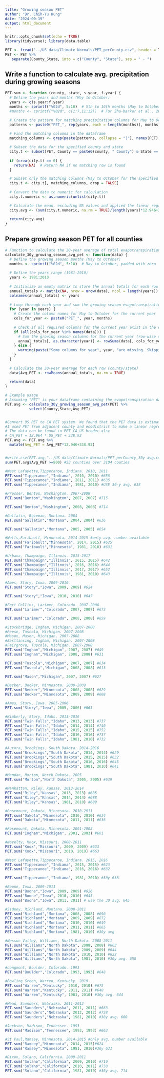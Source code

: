 ```yaml
---
title: "Growing season PET"
author: "Dr. Chih-Yu Hung"
date: "2024-09-19"
output: html_document
---
```


```r
knitr::opts_chunk$set(echo = TRUE)
library(tidyverse); library(data.table)

PET <- fread("../US data/Climate Normals/PET_perCounty.csv", header = TRUE)
PET <- PET %>%
   separate(County_State, into = c("County", "State"), sep = " - ")


```

## Write a function to calculate avg. precipitation during growing seasons

```r
PET.sum <- function (county, state, s.year, f.year) {
  # Define the years and months (May to October)
  years <- c(s.year:f.year)
  months <- sprintf("%02d", 5:10)  # 5th to 10th months (May to October)
  #months <- sprintf("%02d", c(1:7,11:12))  # For Zhu-barker et al., 2015 only

  # Create the pattern for matching precipitation columns for May to October
  patterns <- paste0("PET_", rep(years, each = length(months)), months)
  
  # Find the matching columns in the dataframe
  matching_columns <- grep(paste(patterns, collapse = "|"), names(PET), value = TRUE)

  # Subset the data for the specified county and state
  city.t <- subset(PET, County == paste0(county, " County") & State == state)
  
  if (nrow(city.t) == 0) {
    return(NA)  # Return NA if no matching row is found
  }

  # Subset only the matching columns (May to October for the specified years)
  city.t <- city.t[, matching_columns, drop = FALSE]
  
  # Convert the data to numeric for calculation
  city.t.numeric <- as.numeric(unlist(city.t))

  # Calculate the mean, excluding NA values and applied the linear regression (CAN PET vs US PET)
  city.avg <- (sum(city.t.numeric, na.rm = TRUE)/length(years)*12.946+338.92)
  
  return(city.avg)
}

```


## Prepare growing season PET for all counties
```r
# Function to calculate the 30-year average of total evapotranspiration during the growing season (May-October)
calculate_30y_growing_season_avg_pet <- function(data) {
  # Define the growing season months (May to October)
  months <- sprintf("%02d", 5:10)  # May to October, padded with zero
  
  # Define the years range (1981-2010)
  years <- 1981:2010
  
  # Initialize an empty matrix to store the annual totals for each row (county/state)
  annual_totals <- matrix(NA, nrow = nrow(data), ncol = length(years))
  colnames(annual_totals) <- years
  
  # Loop through each year and sum the growing season evapotranspiration (May to October)
  for (year in years) {
    # Create the column names for May to October for the current year
    cols_for_year <- paste0("PET_", year, months)
    
    # Check if all required columns for the current year exist in the data
    if (all(cols_for_year %in% names(data))) {
      # Sum the growing season columns for the current year (row-wise sum)
      annual_totals[, as.character(year)] <- rowSums(data[, cols_for_year], na.rm = TRUE)
    } else {
      warning(paste("Some columns for year", year, "are missing. Skipping."))
    }
  }
  
  # Calculate the 30-year average for each row (county/state)
  data$Avg_PET <- rowMeans(annual_totals, na.rm = TRUE)
  
  return(data)
}

# Example usage
# Assuming "PET" is your dataframe containing the evapotranspiration data
PET.avg <- calculate_30y_growing_season_avg_pet(PET) %>%
           select(County,State,Avg_PET)


#Convert US PET to CA PET system. We found that the PET data is estimated with a different model and we need to align this with the Canadian PET
#I used PET from adjacent county and ecodistrict to make a linear regression
# The data can be found in PET_CA_US broder.xlsx
# CA_PET = 12.964 * US_PET + 338.92
PET.avg <- PET.avg %>%
  mutate(Avg_PET = Avg_PET*12.946+338.92)


#write.csv(PET.avg,"../US data/Climate Normals/PET_perCounty_30y avg.csv", row.names = F) #unit:mm
sum(PET.avg$Avg_PET >=800) #53 counties over 3104 couties
```




```r
#West Lafayette,Tippecanoe, Indiana. 2010, 2011
PET.sum("Tippecanoe","Indiana", 2010, 2010) #656
PET.sum("Tippecanoe","Indiana", 2011, 2011) #635
PET.sum("Tippecanoe","Indiana", 1981, 2010) #USE 30-y avg. 638

```

```r
#Prosser, Benton, Washington. 2007-2008
PET.sum("Benton","Washington", 2007, 2007) #715

PET.sum("Benton","Washington", 2008, 2008) #714
```



```r
#Gallatin, Bozeman, Montana. 2004
PET.sum("Gallatin","Montana", 2004, 2004) #636

PET.sum("Gallatin","Montana", 2005, 2005) #654
```



```r
#Wells,Faribault, Minnesota. 2014-2015 #only avg. number available
PET.sum("Faribault","Minnesota", 2014, 2015) #625
PET.sum("Faribault","Minnesota", 1981, 2010) #631
```

```r
#Urbana, Champaign, Illinois. 2015-2017
PET.sum("Champaign","Illinois", 2015, 2015) #642
PET.sum("Champaign","Illinois", 2016, 2016) #644
PET.sum("Champaign","Illinois", 2017, 2017) #652
PET.sum("Champaign","Illinois", 1981, 2010) #643
```



```r
#Ames, Story, Iowa. 2009-2010
PET.sum("Story","Iowa", 2009, 2009) #624

PET.sum("Story","Iowa", 2010, 2010) #647
```

```r
#Fort Collins, Larimer, Colorado. 2007-2008
PET.sum("Larimer","Colorado", 2007, 2007) #673

PET.sum("Larimer","Colorado", 2008, 2008) #659
```

```r
#Stockbridge, Ingham, Michigan. 2007-2008
#Reese, Tuscola, Michigan. 2007-2008
#Mason, Mason, Michigan. 2007-2008
#Eastlansing, Ingham, Michigan. 2007-2008
#Fairgrove, Tuscola, Michigan. 2007-2008
PET.sum("Ingham","Michigan", 2007, 2007) #649
PET.sum("Ingham","Michigan", 2008, 2008) #631

PET.sum("Tuscola","Michigan", 2007, 2007) #634
PET.sum("Tuscola","Michigan", 2008, 2008) #613

PET.sum("Mason","Michigan", 2007, 2007) #627
```

```r
#Becker, Becker, Minnesota. 2008-2009
PET.sum("Becker","Minnesota", 2008, 2008) #629
PET.sum("Becker","Minnesota", 2009, 2009) #608

```



```r
#Ames, Story, Iowa. 2005-2006
PET.sum("Story","Iowa", 2005, 2006) #661
```



```r
#Kimberly, Story, Idaho. 2013-2016
PET.sum("Twin Falls","Idaho", 2013, 2013) #737
PET.sum("Twin Falls","Idaho", 2014, 2014) #740
PET.sum("Twin Falls","Idaho", 2015, 2015) #752
PET.sum("Twin Falls","Idaho", 2016, 2016) #737
PET.sum("Twin Falls","Idaho", 1981, 2010) #732
```

```r
#Aurora, Brookings, South Dakota. 2014-2016
PET.sum("Brookings","South Dakota", 2014, 2014) #629
PET.sum("Brookings","South Dakota", 2015, 2015) #632
PET.sum("Brookings","South Dakota", 2016, 2016) #645
PET.sum("Brookings","South Dakota", 1981, 2010) #641
```



```r
#Mandan, Morton, North Dakota. 2005
PET.sum("Morton","North Dakota", 2005, 2005) #639
```

```r
#Manhattan, Riley, Kansas. 2013-2014
PET.sum("Riley","Kansas", 2013, 2013) #685
PET.sum("Riley","Kansas", 2014, 2014) #688
PET.sum("Riley","Kansas", 1981, 2010) #689
```



```r
#Rosemount, Dakota, Minnesota. 2010-2011
PET.sum("Dakota","Minnesota", 2010, 2010) #634
PET.sum("Dakota","Minnesota", 2011, 2011) #636
```

```r
#Rosemount, Dakota, Minnesota. 2001-2003
PET.sum("Ingham","Michigan", 2001, 2003) #601
```

```r
#Novelty, Knox, Missouri. 2008-2011
PET.sum("Knox","Missouri", 2009, 2009) #633
PET.sum("Knox","Missouri", 2010, 2010) #663
```



```r
#West Lafayette,Tippecanoe, Indiana. 2015, 2016
PET.sum("Tippecanoe","Indiana", 2015, 2015) #623
PET.sum("Tippecanoe","Indiana", 2016, 2016) #632

PET.sum("Tippecanoe","Indiana", 1981, 2010) #30y 638

```


```r
#Boone, Iowa. 2009-2011
PET.sum("Boone","Iowa", 2009, 2009) #626
PET.sum("Boone","Iowa", 2010, 2010) #645
PET.sum("Boone","Iowa", 2011, 2011) # use the 30 avg. 645

```


```r
#Sidney, Richland, Montana. 2008-2011
PET.sum("Richland","Montana", 2008, 2008) #690
PET.sum("Richland","Montana", 2009, 2009) #672
PET.sum("Richland","Montana", 2010, 2010) #649
PET.sum("Richland","Montana", 2011, 2011) #665
PET.sum("Richland","Montana", 1981, 2010) #30y avg
```

```r
#Nesson Valley, Williams, North Dakota. 2008-2011
PET.sum("Williams","North Dakota", 2008, 2008) #663
PET.sum("Williams","North Dakota", 2009, 2009) #644
PET.sum("Williams","North Dakota", 2010, 2010) #622
PET.sum("Williams","North Dakota", 1981, 2010) #30y avg. 658
```

```r
#Longmont, Boulder, Colorado. 1993
PET.sum("Boulder","Colorado", 1993, 1993) #648
```


```r
#Bowling Green, Warren, Kentucky. 2010
PET.sum("Warren","Kentucky", 2010, 2010) #675
PET.sum("Warren","Kentucky", 2011, 2011) #640
PET.sum("Warren","Kentucky", 1981, 2010) #30y avg. 644
```
```r
#Mead, Saunders, Nebraska. 2011-2012
PET.sum("Saunders","Nebraska", 2011, 2011) #663
PET.sum("Saunders","Nebraska", 2012, 2012) #738
PET.sum("Saunders","Nebraska", 1981, 2010) #30y avg. 660

```

```r
#Jackson, Madison, Tennessee. 1993
PET.sum("Madison","Tennessee", 1993, 1993) #663
```


```r
#St Paul,Ramsey, Minnesota. 2014-2015 #only avg. number available
PET.sum("Ramsey","Minnesota", 2014, 2015)#624
PET.sum("Ramsey","Minnesota", 1981, 2010)#30y 631
```

```r
#Dixon, Solano, California. 2009-2011
PET.sum("Solano","California", 2009, 2010) #710
PET.sum("Solano","California", 2010, 2011) #738
PET.sum("Solano","California", 1981, 2010) #30y avg. 714

```